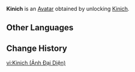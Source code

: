 {{About|the Avatar|the playable character|Kinich}}
{{Avatar Infobox
|title    = Kinich
|id       = 8700
|image    = Kinich Avatar.png
|type     = Character
|features = Kinich
|obtain   = Unlock [[Kinich]]
}}
'''Kinich''' is an [[Avatar]] obtained by unlocking [[Kinich]].

==Other Languages==
{{Other Languages|Kinich}}

==Change History==
{{Change History|5.0}}

[[vi:Kinich (Ảnh Đại Diện)]]